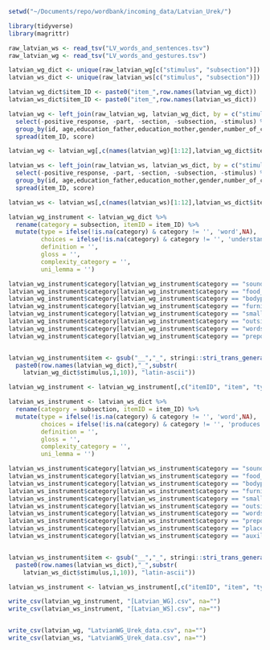 ```r
setwd("~/Documents/repo/wordbank/incoming_data/Latvian_Urek/")

library(tidyverse)
library(magrittr)
```


```r
raw_latvian_ws <- read_tsv("LV_words_and_sentences.tsv")
raw_latvian_wg <- read_tsv("LV_words_and_gestures.tsv")

latvian_wg_dict <- unique(raw_latvian_wg[c("stimulus", "subsection")])
latvian_ws_dict <- unique(raw_latvian_ws[c("stimulus", "subsection")])

latvian_wg_dict$item_ID <- paste0("item_",row.names(latvian_wg_dict))
latvian_ws_dict$item_ID <- paste0("item_",row.names(latvian_ws_dict))
```

```r
latvian_wg <- left_join(raw_latvian_wg, latvian_wg_dict, by = c("stimulus", "subsection")) %>%
  select(-positive_response, -part, -section, -subsection, -stimulus) %>%
  group_by(id, age,education_father,education_mother,gender,number_of_children, other_language, hours_per_week_other_lang, respondent,birth_order,education_father_num, education_mother_num) %>%
  spread(item_ID, score)

latvian_wg <- latvian_wg[,c(names(latvian_wg)[1:12],latvian_wg_dict$item_ID)]

latvian_ws <- left_join(raw_latvian_ws, latvian_ws_dict, by = c("stimulus", "subsection")) %>%
  select(-positive_response, -part, -section, -subsection, -stimulus) %>%
  group_by(id, age,education_father,education_mother,gender,number_of_children, other_language, hours_per_week_other_lang, respondent,birth_order,education_father_num, education_mother_num) %>%
  spread(item_ID, score)

latvian_ws <- latvian_ws[,c(names(latvian_ws)[1:12],latvian_ws_dict$item_ID)]
```

```r
latvian_wg_instrument <- latvian_wg_dict %>%
  rename(category = subsection, itemID = item_ID) %>%
  mutate(type = ifelse(!is.na(category) & category != '', 'word',NA),
         choices = ifelse(!is.na(category) & category != '', 'understands; produces',NA),
         definition = '',
         gloss = '',
         complexity_category = '',
         uni_lemma = '')

latvian_wg_instrument$category[latvian_wg_instrument$category == "sound_effects"] <- "sounds"
latvian_wg_instrument$category[latvian_wg_instrument$category == "food_and_drink"] <- "food_drink"
latvian_wg_instrument$category[latvian_wg_instrument$category == "bodyparts"] <- "body_parts"
latvian_wg_instrument$category[latvian_wg_instrument$category == "furniture_and_rooms"] <- "furniture_and_rooms"
latvian_wg_instrument$category[latvian_wg_instrument$category == "small_household_items"] <- "household"
latvian_wg_instrument$category[latvian_wg_instrument$category == "outside_things"] <- "outside"
latvian_wg_instrument$category[latvian_wg_instrument$category == "words_about_time"] <- "time_words"
latvian_wg_instrument$category[latvian_wg_instrument$category == "prepositions_and_locations"] <- "locations"


latvian_wg_instrument$item <- gsub("__","_", stringi::stri_trans_general(
  paste0(row.names(latvian_wg_dict),"_",substr(
    latvian_wg_dict$stimulus,1,10)), "latin-ascii"))

latvian_wg_instrument <- latvian_wg_instrument[,c("itemID", "item", "type","choices", "category","definition", "gloss","complexity_category","uni_lemma")]

latvian_ws_instrument <- latvian_ws_dict %>%
  rename(category = subsection, itemID = item_ID) %>%
  mutate(type = ifelse(!is.na(category) & category != '', 'word',NA),
         choices = ifelse(!is.na(category) & category != '', 'produces',NA),
         definition = '',
         gloss = '',
         complexity_category = '',
         uni_lemma = '')

latvian_ws_instrument$category[latvian_ws_instrument$category == "sound_effects"] <- "sounds"
latvian_ws_instrument$category[latvian_ws_instrument$category == "food_and_drink"] <- "food_drink"
latvian_ws_instrument$category[latvian_ws_instrument$category == "bodyparts"] <- "body_parts"
latvian_ws_instrument$category[latvian_ws_instrument$category == "furniture_and_rooms"] <- "furniture_and_rooms"
latvian_ws_instrument$category[latvian_ws_instrument$category == "small_household_items"] <- "household"
latvian_ws_instrument$category[latvian_ws_instrument$category == "outside_things"] <- "outside"
latvian_ws_instrument$category[latvian_ws_instrument$category == "words_about_time"] <- "time_words"
latvian_ws_instrument$category[latvian_ws_instrument$category == "prepositions_and_locations"] <- "locations"
latvian_ws_instrument$category[latvian_ws_instrument$category == "places_to_go"] <- "places"
latvian_ws_instrument$category[latvian_ws_instrument$category == "auxiliary_verbs"] <- "helping_verbs"


latvian_ws_instrument$item <- gsub("__","_", stringi::stri_trans_general(
  paste0(row.names(latvian_ws_dict),"_",substr(
    latvian_ws_dict$stimulus,1,10)), "latin-ascii"))

latvian_ws_instrument <- latvian_ws_instrument[,c("itemID", "item", "type","choices", "category","definition", "gloss","complexity_category","uni_lemma")]

write_csv(latvian_wg_instrument, "[Latvian_WG].csv", na="")
write_csv(latvian_ws_instrument, "[Latvian_WS].csv", na="")
```

```r

```

```r
write_csv(latvian_wg, "LatvianWG_Urek_data.csv", na="")
write_csv(latvian_ws, "LatvianWS_Urek_data.csv", na="")
```
